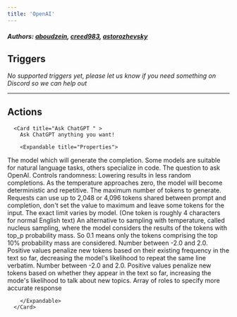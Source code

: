 ```yaml
---
title: 'OpenAI'
---
```


##### Authors: [aboudzein](https://github.com/aboudzein), [creed983](https://github.com/creed983), [astorozhevsky](https://github.com/astorozhevsky)


## Triggers

*No supported triggers yet, please let us know if you need something on Discord so we can help out* 


---

## Actions


      <Card title="Ask ChatGPT " >
        Ask ChatGPT anything you want!

        <Expandable title="Properties">
          
<ResponseField name="Model" required type="Dropdown">
The model which will generate the completion. Some models are suitable for natural language tasks, others specialize in code.
</ResponseField>
            
<ResponseField name="Question" required type="Long_text">
The question to ask OpenAI.
</ResponseField>
            
<ResponseField name="Temperature"  type="Number">
Controls randomness: Lowering results in less random completions. As the temperature approaches zero, the model will become deterministic and repetitive.
</ResponseField>
            
<ResponseField name="Maximum Tokens"  type="Number">
The maximum number of tokens to generate. Requests can use up to 2,048 or 4,096 tokens shared between prompt and completion, don't set the value to maximum and leave some tokens for the input. The exact limit varies by model. (One token is roughly 4 characters for normal English text)
</ResponseField>
            
<ResponseField name="Top P"  type="Number">
An alternative to sampling with temperature, called nucleus sampling, where the model considers the results of the tokens with top_p probability mass. So 0.1 means only the tokens comprising the top 10% probability mass are considered.
</ResponseField>
            
<ResponseField name="Frequency penalty"  type="Number">
Number between -2.0 and 2.0. Positive values penalize new tokens based on their existing frequency in the text so far, decreasing the model's likelihood to repeat the same line verbatim.
</ResponseField>
            
<ResponseField name="Presence penalty"  type="Number">
Number between -2.0 and 2.0. Positive values penalize new tokens based on whether they appear in the text so far, increasing the mode's likelihood to talk about new topics.
</ResponseField>
            
<ResponseField name="Roles"  type="Json">
Array of roles to specify more accurate response
</ResponseField>
              
        </Expandable>
      </Card>
  
